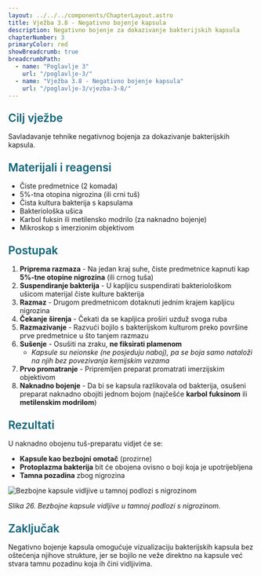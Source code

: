 ```yaml
---
layout: ../../../components/ChapterLayout.astro
title: Vježba 3.8 - Negativno bojenje kapsula
description: Negativno bojenje za dokazivanje bakterijskih kapsula
chapterNumber: 3
primaryColor: red
showBreadcrumb: true
breadcrumbPath:
  - name: "Poglavlje 3"
    url: "/poglavlje-3/"
  - name: "Vježba 3.8 - Negativno bojenje kapsula"
    url: "/poglavlje-3/vjezba-3-8/"
---
```



<h3 style="color: #096279; font-size: 1.4rem; font-weight: 600; margin: 1.5rem 0 1rem 0;">Cilj vježbe</h3>

Savladavanje tehnike negativnog bojenja za dokazivanje bakterijskih kapsula.

<h3 style="color: #096279; font-size: 1.4rem; font-weight: 600; margin: 1.5rem 0 1rem 0;">Materijali i reagensi</h3>

- Čiste predmetnice (2 komada)
- 5%-tna otopina nigrozina (ili crni tuš)
- Čista kultura bakterija s kapsulama
- Bakteriološka ušica
- Karbol fuksin ili metilensko modrilo (za naknadno bojenje)
- Mikroskop s imerzionim objektivom

<h3 style="color: #096279; font-size: 1.4rem; font-weight: 600; margin: 1.5rem 0 1rem 0;">Postupak</h3>

1. **Priprema razmaza** - Na jedan kraj suhe, čiste predmetnice kapnuti kap **5%-tne otopine nigrozina** (ili crnog tuša)
2. **Suspendiranje bakterija** - U kapljicu suspendirati bakteriološkom ušicom materijal čiste kulture bakterija
3. **Razmaz** - Drugom predmetnicom dotaknuti jednim krajem kapljicu nigrozina
4. **Čekanje širenja** - Čekati da se kapljica proširi uzduž svoga ruba
5. **Razmazivanje** - Razvući bojilo s bakterijskom kulturom preko površine prve predmetnice u što tanjem razmazu
6. **Sušenje** - Osušiti na zraku, **ne fiksirati plamenom**
   - *Kapsule su neionske (ne posjeduju naboj), pa se boja samo nataloži na njih bez povezivanja kemijskim vezama*
7. **Prvo promatranje** - Pripremljen preparat promatrati imerzijskim objektivom
8. **Naknadno bojenje** - Da bi se kapsula razlikovala od bakterija, osušeni preparat naknadno obojiti jednom bojom (najčešće **karbol fuksinom** ili **metilenskim modrilom**)

<h3 style="color: #096279; font-size: 1.4rem; font-weight: 600; margin: 1.5rem 0 1rem 0;">Rezultati</h3>

U naknadno obojenu tuš-preparatu vidjet će se:
- **Kapsule kao bezbojni omotač** (prozirne)
- **Protoplazma bakterija** bit će obojena ovisno o boji koja je upotrijebljena
- **Tamna pozadina** zbog nigrozina

<img src="/images/slika26.jpg" alt="Bezbojne kapsule vidljive u tamnoj podlozi s nigrozinom" className="hover-zoom" style="cursor: pointer;" />

*Slika 26. Bezbojne kapsule vidljive u tamnoj podlozi s nigrozinom.*

<h3 style="color: #096279; font-size: 1.4rem; font-weight: 600; margin: 1.5rem 0 1rem 0;">Zaključak</h3>

Negativno bojenje kapsula omogućuje vizualizaciju bakterijskih kapsula bez oštećenja njihove strukture, jer se bojilo ne veže direktno na kapsule već stvara tamnu pozadinu koja ih čini vidljivima.